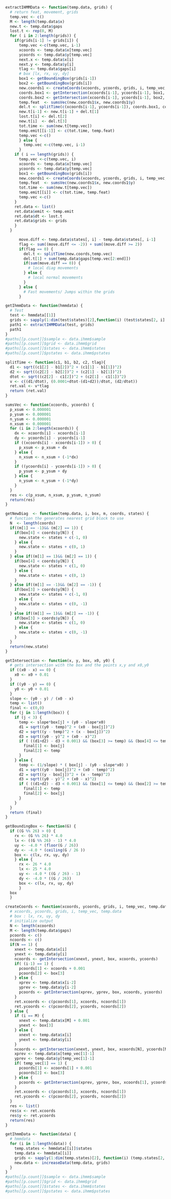 ```r
extractIHMMData <- function(temp.data, grids) {
  # return feat, movement, grids
  temp.vec <- c()
  M <- length(temp.data$x)
  new.t <- temp.data$gaps
  lost.t <- rep(0, M)
  for ( i in 2:length(grids)) {
    if(grids[i-1] != grids[i]) {
      temp.vec <-c(temp.vec, i-1)
      xcoords <- temp.data$x[temp.vec]
      ycoords <- temp.data$y[temp.vec]
      next.x <- temp.data$x[i]
      next.y <- temp.data$y[i]
      tlag <- temp.data$gaps[i]
      # box [lx, rx, uy, dy]
      box1 <- getBoundingBox(grids[i-1])
      box2 <- getBoundingBox(grids[i])
      new.coords1 <- createCoords(xcoords, ycoords, grids, i, temp_vec, temp.data, box1)
      coords.box1 <- getIntersection(xcoords[i-1], ycoords[i-1], box1, next.x, next.y)
      coords.box2 <- getIntersection(xcoords[i-1], ycoords[i-1], box2, next.x, next.y)
      temp.feat  <- sumsVec(new.coords1$x, new.coords1$y)
      del.t <- splitTime(c(xcoords[i-1], ycoords[i-1]), coords.box1, coords.box2, c(next.x, next.y), tlag)
      new.t[i-1] <- new.t[i-1] + del.t[1]
      lost.t[i] <- del.t[2]
      new.t[i]  <- del.t[3]
      tot.time <- sum(new.t[temp.vec])
      temp.emit[[i-1]] <- c(tot.time, temp.feat)
      temp.vec <-c()
      } else {
        temp.vec <-c(temp.vec, i-1)
      }
    if ( i == length(grids)) {
      temp.vec <-c(temp.vec, i)
      xcoords <- temp.data$x[temp.vec]
      ycoords <- temp.data$y[temp.vec]
      box1 <- getBoundingBox(grids[i])
      new.coords1 <- createCoords(xcoords, ycoords, grids, i, temp_vec, temp.data, box1)
      temp.feat  <- sumsVec(new.coords1$x, new.coords1$y)
      tot.time <- sum(new.t[temp.vec])
      temp.emit[[i]] <- c(tot.time, temp.feat)
      temp.vec <-c()
    }
    ret.data <- list()
    ret.data$emit <- temp.emit
    ret.data$dt <- lost.t
    ret.data$grids <- grids
    }
  }
```

```r
      move.diff <- temp.data$states[, i] - temp.data$states[, i-1]
      flag <- sum((move.diff <= -2)) + sum((move.diff >= 2))
      if(flag == 0) {
        del.t <- splitTime(new.coords,temp.vec)
        del.t[1] + sum(temp.data$gaps[temp.vec[2:end]])
        if(sum(move.diff == 0)) {
          # local diag movements
        } else {
          # local normal movements
        }
      } else {
        # Fast movements/ Jumps within the grids
      }
```

```r
getIhmmData <- function(hmmdata) {
  # Test
  test <- hmmdata[[1]]
  grids <- sapply(1:dim(test$states)[2],function(i) (test$states[2, i] - 1)*26 + test$states[1, i])
  path1 <- extractIHMMData(test, grids)
  path1 
}
#paths[[p.count]]$sample <- data.ihmm$sample
#paths[[p.count]]$grid <- data.ihmm$grid
#paths[[p.count]]$states <- data.ihmm$states
#paths[[p.count]]$pstates <- data.ihmm$pstates
```


```r
splitTime <- function(c1, b1, b2, c2, tlag){
  d1 <- sqrt((c1[2] - b1[2])^2 + (c1[1] - b1[1])^2)
  d2 <- sqrt((c2[2] - b2[2])^2 + (c2[1] - b2[1])^2)
  dtot <- sqrt((c2[2] - c1[2])^2 + (c2[1] - c1[1])^2)
  v <- c((d1/dtot), (0.0001+dtot-(d1+d2))/dtot, (d2/dtot))
  ret.val <- v*tlag
  return (ret.val)
}
```


```r
sumsVec <- function(xcoords, ycoords) {
  p_xsum <- 0.000001
  p_ysum <- 0.000001
  n_ysum <- 0.000001
  n_xsum <- 0.000001
  for (i in 2:length(xcoords)) {
    dx <- xcoords[i] - xcoords[i-1]
    dy <- ycoords[i] - ycoords[i-1]
    if ((xcoords[i] - xcoords[i-1]) > 0) {
      p_xsum <- p_xsum + dx
    } else {
      n_xsum <- n_xsum + (-1*dx)
    }
    if ((ycoords[i] - ycoords[i-1]) > 0) {
      p_ysum <- p_ysum + dy
    } else {
      n_ysum <- n_ysum + (-1*dy)
    }
  }
  res <- c(p_xsum, n_xsum, p_ysum, n_ysum)
  return(res)
}
```



```r
getNewDiag  <- function(temp.data, i, box, m, coords, states) {
  # function the generates nearest grid block to use
  N  <- length(coords)
  if((m[1] == -1)&& (m[2] == 1)) {
    if(box[4] < coords$y[N]) {
      new.state <- states + c(-1, 0)
    } else {
      new.state <- states + c(0, 1)
    }
  } else if((m[1] == 1)&& (m[2] == 1)) {
    if(box[4] < coords$y[N]) {
      new.state <- states + c(1, 0)
    } else {
      new.state <- states + c(0, 1)
    }
  } else if((m[1] == -1)&& (m[2] == -1)) {
    if(box[3] > coords$y[N]) {
      new.state <- states + c(-1, 0)
    } else {
      new.state <- states + c(0, -1)
    }
  } else if((m[1] == 1)&& (m[2] == -1)) {
    if(box[3] > coords$y[N]) {
      new.state <- states + c(1, 0)
    } else {
      new.state <- states + c(0, -1)
    }
  }
  return(new.state)
}
```


```r
getIntersection <- function(x, y, box, x0, y0) {
  # gets intersection with the box and the points x,y and x0,y0
  if ((x0 - x) == 0) {
    x0 <- x0 + 0.01
  }
  if ((y0 - y) == 0) {
    y0 <- y0 + 0.01
  }
  slope <- (y0 - y) / (x0 - x)
  temp <- list()
  final <- c(0,0)
  for (j in 1:length(box)) {
    if (j < 3) {
      temp <- slope*box[j] + (y0 - slope*x0)
      d1 = sqrt((y0 - temp)^2 + (x0 - box[j])^2)
      d2 = sqrt((y - temp)^2 + (x - box[j])^2)
      d3 = sqrt((y0 - y)^2 + (x0 - x)^2)
      if ( ((d1+d2) - d3 < 0.001) && (box[3] >= temp) && (box[4] <= temp)) {
        final[1] <- box[j]
        final[2] <- temp
      }
    } else {
      temp <- (1/slope) * ( box[j] - (y0 - slope*x0) )
      d1 = sqrt((y0 - box[j])^2 + (x0 - temp)^2)
      d2 = sqrt((y - box[j])^2 + (x - temp)^2)
      d3 = sqrt((y0 - y)^2 + (x0 - x)^2)
      if ( ((d1+d2) - d3 < 0.001) && (box[1] <= temp) && (box[2] >= temp) ) {
        final[1] <- temp
        final[2] <- box[j]
      }
    }
  }
  return (final)
}
```



```r
getBoundingBox <- function(G) {
  if ((G %% 26) > 0) {
    rx <- (G %% 26) * 4.0
    lx <- ((G %% 26) - 1) * 4.0
    uy <- -4.0 * (floor(G / 26)) 
    dy <- -4.0 * (ceiling(G / 26 ))
    box <- c(lx, rx, uy, dy)
    } else {
      rx <- 26 * 4.0
      lx <- 25 * 4.0
      uy <- -4.0 * ((G / 26) - 1) 
      dy <- -4.0 * ((G / 26))
      box <- c(lx, rx, uy, dy)
      }
  box
  }
```

```r
createCoords <- function(xcoords, ycoords, grids, i, temp_vec, temp.data, box) {
  # xcoords, ycoords, grids, i, temp_vec, temp.data
  # box : lx, rx, uy, dy
  # initialize output
  N <- length(xcoords)
  M <- length(temp.data$gaps)
  pcoords <- c()
  ncoords <- c()
  if(N == 1) {
    xnext <- temp.data$x[i]
    ynext <- temp.data$y[i]
    ncoords <- getIntersection(xnext, ynext, box, xcoords, ycoords) 
    if( (i-1) == 1) {
      pcoords[1] <- xcoords + 0.001
      pcoords[2] <- box[3]
    } else {
      xprev <- temp.data$x[i-2]
      yprev <- temp.data$y[i-2]
      pcoords <- getIntersection(xprev, yprev, box, xcoords, ycoords) 
    }
    ret.xcoords <- c(pcoords[1], xcoords, ncoords[1])
    ret.ycoords <- c(pcoords[2], ycoords, ncoords[2])
  } else {
    if (i == M) {
      xnext <- temp.data$x[M] + 0.001
      ynext <- box[3]
    } else {
      xnext <- temp.data$x[i]
      ynext <- temp.data$y[i]
    }
    ncoords <- getIntersection(xnext, ynext, box, xcoords[N], ycoords[N])
    xprev <- temp.data$x[temp_vec[1]-1]
    yprev <- temp.data$y[temp_vec[1]-1]
    if( temp_vec[1] == 1) {
      pcoords[1] <- xcoords[1] + 0.001
      pcoords[2] <- box[3]
    } else {
      pcoords <- getIntersection(xprev, yprev, box, xcoords[1], ycoords[1])
    }
    ret.xcoords <- c(pcoords[1], xcoords, ncoords[1])
    ret.ycoords <- c(pcoords[2], ycoords, ncoords[2])
  }
  res <- list()
  res$x <- ret.xcoords
  res$y <- ret.ycoords
  return(res)
}
```



```r
getIhmmData <- function(data) {
  # hmmdata
  for (i in 1:length(data)) {
    temp.states <- hmmdata[[i]]$states
    temp.data <- hmmdata[[i]]
    grids <- sapply(1:dim(temp.states)[2], function(i) (temp.states[2, i] - 1)*26 + temp.states[1, i])
    new.data <- increaseData(temp.data, grids)
  }
}
#paths[[p.count]]$sample <- data.ihmm$sample
#paths[[p.count]]$grid <- data.ihmm$grid
#paths[[p.count]]$states <- data.ihmm$states
#paths[[p.count]]$pstates <- data.ihmm$pstates
```

